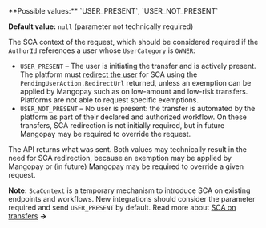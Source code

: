 <ResponseField name="ScaContext" type="string">
**Possible values:** `USER_PRESENT`, `USER_NOT_PRESENT`

**Default value:** `null` (parameter not technically required)

The SCA context of the request, which should be considered required if the `AuthorId` references a user whose `UserCategory` is `OWNER`:
- `USER_PRESENT` – The user is initiating the transfer and is actively present. The platform must [redirect the user](/guides/sca/session) for SCA using the `PendingUserAction.RedirectUrl` returned, unless an exemption can be applied by Mangopay such as on low-amount and low-risk transfers. Platforms are not able to request specific exemptions.
- `USER_NOT_PRESENT` – No user is present: the transfer is automated by the platform as part of their declared and authorized workflow. On these transfers, SCA redirection is not initially required, but in future Mangopay may be required to override the request.

The API returns what was sent. Both values may technically result in the need for SCA redirection, because an exemption may be applied by Mangopay or (in future) Mangopay may be required to override a given request.

**Note:** `ScaContext` is a temporary mechanism to introduce SCA on existing endpoints and workflows. New integrations should consider the parameter required and send `USER_PRESENT` by default. Read more about [SCA on transfers](/guides/sca/transfers) **&rarr;**
</ResponseField>